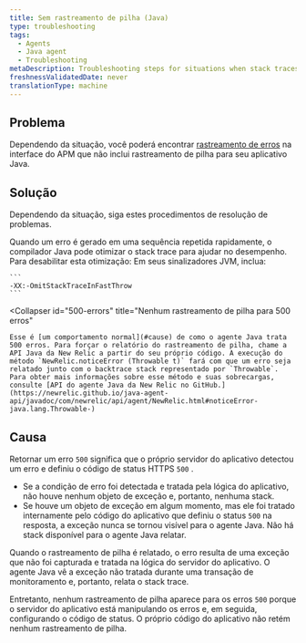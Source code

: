 ```yaml
---
title: Sem rastreamento de pilha (Java)
type: troubleshooting
tags:
  - Agents
  - Java agent
  - Troubleshooting
metaDescription: Troubleshooting steps for situations when stack traces are missing for error traces with your New Relic Java app.
freshnessValidatedDate: never
translationType: machine
---
```


## Problema

Dependendo da situação, você poderá encontrar [rastreamento de erros](/docs/apm/applications-menu/error-analytics/error-analytics-manage-error-traces) na interface do APM que não inclui rastreamento de pilha para seu aplicativo Java.

## Solução

Dependendo da situação, siga estes procedimentos de resolução de problemas.

<CollapserGroup>
  <Collapser
    id="repeated-errors"
    title="Nenhum rastreamento de pilha para erros repetidos rapidamente"
  >
    Quando um erro é gerado em uma sequência repetida rapidamente, o compilador Java pode otimizar o stack trace para ajudar no desempenho. Para desabilitar esta otimização: Em seus sinalizadores JVM, inclua:

    ```
    -XX:-OmitStackTraceInFastThrow
    ```
  </Collapser>

  <Collapser
    id="500-errors"
    title="Nenhum rastreamento de pilha para 500 erros"
  >
    Esse é [um comportamento normal](#cause) de como o agente Java trata 500 erros. Para forçar o relatório do rastreamento de pilha, chame a API Java da New Relic a partir do seu próprio código. A execução do método `NewRelic.noticeError (Throwable t)` fará com que um erro seja relatado junto com o backtrace stack representado por `Throwable`. Para obter mais informações sobre esse método e suas sobrecargas, consulte [API do agente Java da New Relic no GitHub.](https://newrelic.github.io/java-agent-api/javadoc/com/newrelic/api/agent/NewRelic.html#noticeError-java.lang.Throwable-)
  </Collapser>
</CollapserGroup>

## Causa

Retornar um erro `500` significa que o próprio servidor do aplicativo detectou um erro e definiu o código de status HTTPS `500` .

* Se a condição de erro foi detectada e tratada pela lógica do aplicativo, não houve nenhum objeto de exceção e, portanto, nenhuma stack.
* Se houve um objeto de exceção em algum momento, mas ele foi tratado internamente pelo código do aplicativo que definiu o status `500` na resposta, a exceção nunca se tornou visível para o agente Java. Não há stack disponível para o agente Java relatar.

Quando o rastreamento de pilha é relatado, o erro resulta de uma exceção que não foi capturada e tratada na lógica do servidor do aplicativo. O agente Java vê a exceção não tratada durante uma transação de monitoramento e, portanto, relata o stack trace.

Entretanto, nenhum rastreamento de pilha aparece para os erros `500` porque o servidor do aplicativo está manipulando os erros e, em seguida, configurando o código de status. O próprio código do aplicativo não retém nenhum rastreamento de pilha.